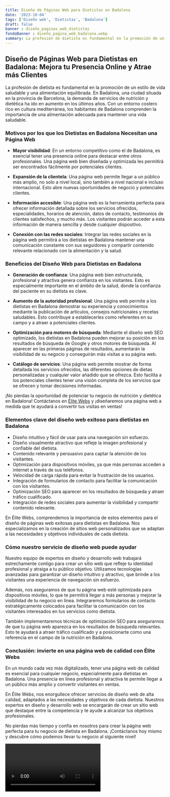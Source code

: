 ```yaml
---
title: Diseño de Páginas Web para Dietistas en Badalona
date: '2023-10-04'
tags: ['Diseño web', 'Dietistas', 'Badalona']
draft: false
banner : diseño_paginas_web_dietistas
fondoBanner : diseño_pagina_web_badalona.webp
summary: La profesión de dietista es fundamental en la promoción de un estilo de vida saludable y una alimentación equilibrada. En Badalona, una ciudad situada en la provincia de Barcelona, la demanda de servicios de nutrición y dietética ha ido en aumento en los últimos años. Con un entorno costero rico en cultura mediterránea, los habitantes de Badalona comprenden la importancia de una alimentación adecuada para mantener una vida saludable.
---
```


## **Diseño de Páginas Web para Dietistas en Badalona: Mejora tu Presencia Online y Atrae más Clientes**

La profesión de dietista es fundamental en la promoción de un estilo de vida saludable y una alimentación equilibrada. En Badalona, una ciudad situada en la provincia de Barcelona, la demanda de servicios de nutrición y dietética ha ido en aumento en los últimos años. Con un entorno costero rico en cultura mediterránea, los habitantes de Badalona comprenden la importancia de una alimentación adecuada para mantener una vida saludable.

### **Motivos por los que los Dietistas en Badalona Necesitan una Página Web**

- **Mayor visibilidad**: En un entorno competitivo como el de Badalona, es esencial tener una presencia online para destacar entre otros profesionales. Una página web bien diseñada y optimizada les permitirá ser encontrados fácilmente por potenciales clientes.

- **Expansión de la clientela**: Una página web permite llegar a un público más amplio, no solo a nivel local, sino también a nivel nacional e incluso internacional. Esto abre nuevas oportunidades de negocio y potenciales clientes.

- **Información accesible**: Una página web es la herramienta perfecta para ofrecer información detallada sobre los servicios ofrecidos, especialidades, horarios de atención, datos de contacto, testimonios de clientes satisfechos, y mucho más. Los visitantes podrán acceder a esta información de manera sencilla y desde cualquier dispositivo.

- **Conexión con las redes sociales**: Integrar las redes sociales en la página web permitirá a los dietistas en Badalona mantener una comunicación constante con sus seguidores y compartir contenido relevante relacionado con la alimentación y la salud.

### **Beneficios del Diseño Web para Dietistas en Badalona**

- **Generación de confianza**: Una página web bien estructurada, profesional y atractiva genera confianza en los visitantes. Esto es especialmente importante en el ámbito de la salud, donde la confianza del paciente en su dietista es clave.

- **Aumento de la autoridad profesional**: Una página web permite a los dietistas en Badalona demostrar su experiencia y conocimientos mediante la publicación de artículos, consejos nutricionales y recetas saludables. Esto contribuye a establecerles como referentes en su campo y a atraer a potenciales clientes.

- **Optimización para motores de búsqueda**: Mediante el diseño web SEO optimizado, los dietistas en Badalona pueden mejorar su posición en los resultados de búsqueda de Google y otros motores de búsqueda. Al aparecer en las primeras páginas de resultados, aumentarán la visibilidad de su negocio y conseguirán más visitas a su página web.

- **Catálogo de servicios**: Una página web permite mostrar de forma detallada los servicios ofrecidos, las diferentes opciones de dietas personalizadas y cualquier valor añadido que se ofrezca. Esto facilita a los potenciales clientes tener una visión completa de los servicios que se ofrecen y tomar decisiones informadas.

¡No pierdas la oportunidad de potenciar tu negocio de nutrición y dietética en Badalona! Contáctanos en [Élite Webs](https://www.elitewebs.es) y ¡diseñaremos una página web a medida que te ayudará a convertir tus visitas en ventas!

<GifSeo />

<Cta />

### Elementos clave del diseño web exitoso para dietistas en Badalona

- Diseño intuitivo y fácil de usar para una navegación sin esfuerzo.
- Diseño visualmente atractivo que refleje la imagen profesional y confiable del dietista.
- Contenido relevante y persuasivo para captar la atención de los visitantes.
- Optimización para dispositivos móviles, ya que más personas acceden a internet a través de sus teléfonos.
- Velocidad de carga rápida para evitar la frustración de los usuarios.
- Integración de formularios de contacto para facilitar la comunicación con los visitantes.
- Optimización SEO para aparecer en los resultados de búsqueda y atraer tráfico cualificado.
- Integración de redes sociales para aumentar la visibilidad y compartir contenido relevante.

En Élite Webs, comprendemos la importancia de estos elementos para el diseño de páginas web exitosas para dietistas en Badalona. Nos especializamos en la creación de sitios web personalizados que se adaptan a las necesidades y objetivos individuales de cada dietista.

### Cómo nuestro servicio de diseño web puede ayudar

Nuestro equipo de expertos en diseño y desarrollo web trabajará estrechamente contigo para crear un sitio web que refleje tu identidad profesional y atraiga a tu público objetivo. Utilizamos tecnologías avanzadas para garantizar un diseño intuitivo y atractivo, que brinde a los visitantes una experiencia de navegación sin esfuerzo.

Además, nos aseguramos de que tu página web esté optimizada para dispositivos móviles, lo que te permitirá llegar a más personas y mejorar la visibilidad de tu negocio en línea. Integraremos formularios de contacto estratégicamente colocados para facilitar la comunicación con los visitantes interesados en tus servicios como dietista.

También implementaremos técnicas de optimización SEO para asegurarnos de que tu página web aparezca en los resultados de búsqueda relevantes. Esto te ayudará a atraer tráfico cualificado y a posicionarte como una referencia en el campo de la nutrición en Badalona.

### Conclusión: invierte en una página web de calidad con Élite Webs

En un mundo cada vez más digitalizado, tener una página web de calidad es esencial para cualquier negocio, especialmente para dietistas en Badalona. Una presencia en línea profesional y atractiva te permite llegar a un público más amplio y convertir visitantes en ventas.

En Élite Webs, nos enorgullece ofrecer servicios de diseño web de alta calidad, adaptados a las necesidades y objetivos de cada dietista. Nuestros expertos en diseño y desarrollo web se encargarán de crear un sitio web que destaque entre la competencia y te ayude a alcanzar tus objetivos profesionales.

No pierdas más tiempo y confía en nosotros para crear la página web perfecta para tu negocio de dietista en Badalona. ¡Contáctanos hoy mismo y descubre cómo podemos llevar tu negocio al siguiente nivel!

<Video />

<CtaBot job='Dietistas' city='Badalona'/>

<Gmaps query='Badalona+españa+maps' />